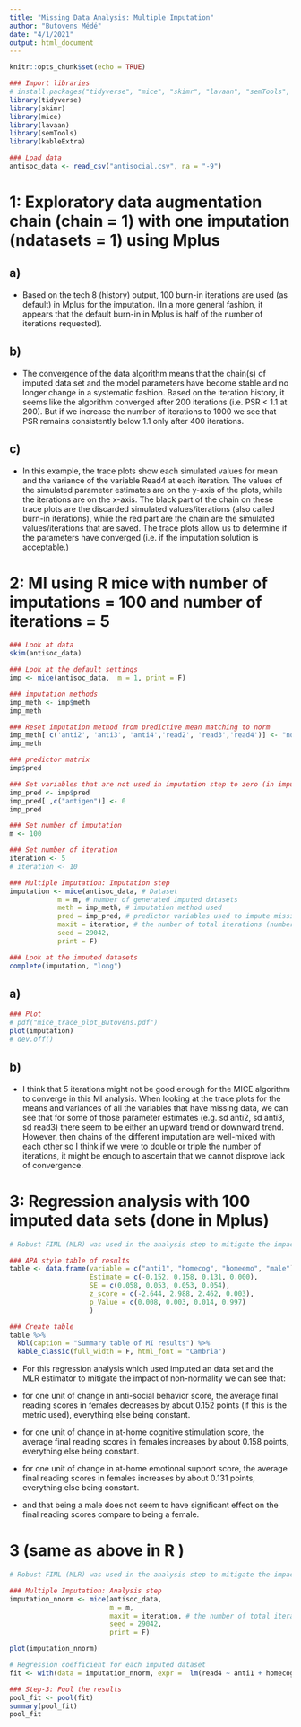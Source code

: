 ```yaml
---
title: "Missing Data Analysis: Multiple Imputation" 
author: "Butovens Médé"
date: "4/1/2021"
output: html_document
---
```


```r
knitr::opts_chunk$set(echo = TRUE)

### Import libraries
# install.packages("tidyverse", "mice", "skimr", "lavaan", "semTools", "kableExtra")
library(tidyverse)
library(skimr)
library(mice)
library(lavaan)
library(semTools)
library(kableExtra)

### Load data
antisoc_data <- read_csv("antisocial.csv", na = "-9")
```


# 1: Exploratory data augmentation chain (chain = 1) with one imputation (ndatasets = 1) using Mplus 
## a)

* Based on the tech 8 (history) output, 100 burn-in iterations are used (as default) in Mplus for the imputation. (In a more general fashion, it appears that the default burn-in in Mplus is half of the number of iterations requested).

## b)

* The convergence of the data algorithm means that the chain(s) of imputed data set and the model parameters have become stable and no longer change in a systematic fashion. Based on the iteration history, it seems like the algorithm converged after 200 iterations (i.e. PSR < 1.1 at 200). But if we increase the number of iterations to 1000 we see that PSR remains consistently below 1.1 only after 400 iterations.

##  c)

* In this example, the trace plots show each simulated values for mean and the variance of the variable Read4 at each iteration. The values of the simulated parameter estimates are on the y-axis of the plots, while the iterations are on the x-axis. The black part of the chain on these trace plots are the discarded simulated values/iterations (also called burn-in iterations), while the red part are the chain are the simulated values/iterations that are saved. The trace plots allow us to determine if the parameters have converged (i.e. if the imputation solution is acceptable.)

# 2: MI using R mice with number of imputations = 100 and number of iterations = 5
```r
### Look at data
skim(antisoc_data)

### Look at the default settings
imp <- mice(antisoc_data,  m = 1, print = F)

### imputation methods
imp_meth <- imp$meth
imp_meth

### Reset imputation method from predictive mean matching to norm
imp_meth[ c('anti2', 'anti3', 'anti4','read2', 'read3','read4')] <- "norm"
imp_meth

### predictor matrix
imp$pred

### Set variables that are not used in imputation step to zero (in imputation matrix)
imp_pred <- imp$pred
imp_pred[ ,c("antigen")] <- 0 
imp_pred

### Set number of imputation 
m <- 100

### Set number of iteration
iteration <- 5
# iteration <- 10

### Multiple Imputation: Imputation step
imputation <- mice(antisoc_data, # Dataset
            m = m, # number of generated imputed datasets
            meth = imp_meth, # imputation method used
            pred = imp_pred, # predictor variables used to impute missing data
            maxit = iteration, # the number of total iterations (number of burn-ins+ 1)
            seed = 29042,
            print = F)

### Look at the imputed datasets
complete(imputation, "long")
```


## a)
```r
### Plot
# pdf("mice_trace_plot_Butovens.pdf")
plot(imputation)
# dev.off()
```

## b)
* I think that 5 iterations might not be good enough for the MICE algorithm to converge in this MI analysis.  When looking at the trace plots for the means and variances of all the variables that have missing data, we can see that for some of those parameter estimates (e.g. sd anti2, sd anti3, sd read3) there seem to be either an upward trend or downward trend. However, then chains of the different imputation are well-mixed with each other so I think if we were to double or triple the number of iterations, it might be enough to ascertain that we cannot disprove lack of convergence.

# 3: Regression analysis with 100 imputed data sets (done in Mplus)
```r
# Robust FIML (MLR) was used in the analysis step to mitigate the impact of nonnormality

### APA style table of results
table <- data.frame(variable = c("anti1", "homecog", "homeemo", "male"),
                    Estimate = c(-0.152, 0.158, 0.131, 0.000),
                    SE = c(0.058, 0.053, 0.053, 0.054),
                    z_score = c(-2.644, 2.988, 2.462, 0.003),
                    p_Value = c(0.008, 0.003, 0.014, 0.997)
                    )

### Create table
table %>% 
  kbl(caption = "Summary table of MI results") %>% 
  kable_classic(full_width = F, html_font = "Cambria")
```

* For this regression analysis which used imputed an data set and the MLR estimator to mitigate the impact of non-normality we can see that:

* for one unit of change in anti-social behavior score, the average final reading scores in females decreases by about 0.152 points (if this is the metric used), everything else being constant. 

* for one unit of change in at-home cognitive stimulation score, the average final reading scores in females increases by about 0.158 points, everything else being constant. 

* for one unit of change in at-home emotional support score, the average final reading scores in females increases by about 0.131 points, everything else being constant. 

* and that being a male does not seem to have significant effect on the final reading scores compare to being a female.

# 3  (same as above in R )
```r
# Robust FIML (MLR) was used in the analysis step to mitigate the impact of nonnormality

### Multiple Imputation: Analysis step
imputation_nnorm <- mice(antisoc_data, 
                         m = m,
                         maxit = iteration, # the number of total iterations (number of burn-ins+ 1)
                         seed = 29042,
                         print = F)

plot(imputation_nnorm)

# Regression coefficient for each imputed dataset
fit <- with(data = imputation_nnorm, expr =  lm(read4 ~ anti1 + homecog + homeemo + male))

### Step-3: Pool the results
pool_fit <- pool(fit)
summary(pool_fit)
pool_fit
```

